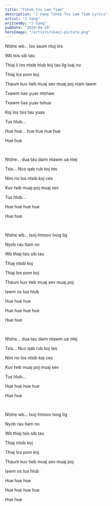 ```yaml
---
title: "Txhob Tos Lwm Tiam"
description: "J Vang Txhob Tos Lwm Tiam Lyrics"
artist: "J Vang"
writtenBy: "J Vang"
pubDate: "2024-04-19"
heroImage: "/artists/nkauj-picture.png"
---
```


Ntshe wb... los saum ntuj los

Wb tsis sib tau

Thiaj li los ntsib hlub koj tau lig luaj no

Thiaj los pom koj

Thaum kuv twb muaj sev muaj poj niam lawm

Txawm tias yuav ntshaw

Txawm tias yuav tshua

Koj los tsis tau yuav

Tus hlub...

Hue hue... hue hue hue hue

Hue hue

<br />

Ntshe... dua tau daim ntawm ua ntej

Tsis... Nco qab rub koj tes

Nim no los ntsib koj ces

Kuv twb muaj poj muaj sev

Tus hlub...

Hue hue hue hue

Hue hue

<br />

Ntshe wb... txoj hmoov txog lig

Nyob rau tiam no

Wb thiaj tsis sib tau

Thiaj ntsib koj

Thiaj los pom koj

Thaum kuv twb muaj sev muaj poj

lawm os tus hlub

Hue hue hue

Hue hue hue hue

Hue hue

<br />

Ntshe... dua tau daim ntawm ua ntej

Tsis... Nco qab rub koj tes

Nim no los ntsib koj ces

Kuv twb muaj poj muaj sev

Tus hlub...

Hue hue hue hue

Hue hue

<br />

Ntshe wb... txoj hmoov txog lig

Nyob rau tiam no

Wb thiaj tsis sib tau

Thiaj ntsib koj

Thiaj los pom koj

Thaum kuv twb muaj sev muaj poj

lawm os tus hlub

Hue hue hue

Hue hue hue hue

Hue hue
